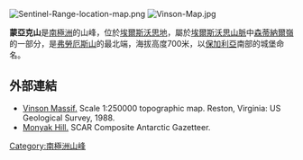 [[Image:Sentinel-Range-location-map.png|thumb]]
[[Image:Vinson-Map.jpg|thumb]]

{{coord|78|18|28|S|84|30|29|W|display=title}}

'''蒙亞克山'''是[[南極洲|南極洲]]的山峰，位於[[埃爾斯沃思地|埃爾斯沃思地]]，屬於[[埃爾斯沃思山脈|埃爾斯沃思山脈]]中[[森蒂納爾嶺|森蒂納爾嶺]]的一部分，是[[弗勞厄斯山|弗勞厄斯山]]的最北端，海拔高度700米，以[[保加利亞|保加利亞]]南部的城堡命名。

==外部連結==
* [http://upload.wikimedia.org/wikipedia/commons/6/6b/Vinson-Map.jpg Vinson Massif.] {{Wayback|url=http://upload.wikimedia.org/wikipedia/commons/6/6b/Vinson-Map.jpg |date=20140517073024 }}  Scale 1:250000 topographic map.  Reston, Virginia: US Geological Survey, 1988.
* [https://data.aad.gov.au/aadc/gaz/scar/display_name.cfm?gaz_id=137470 Monyak Hill.] {{Wayback|url=https://data.aad.gov.au/aadc/gaz/scar/display_name.cfm?gaz_id=137470 |date=20170922100253 }} SCAR Composite Antarctic Gazetteer.

{{DEFAULTSORT:Monyak Hill}}
[[Category:南極洲山峰|Category:南極洲山峰]]


{{EllsworthLand-geo-stub}}